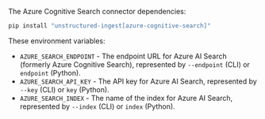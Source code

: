 The Azure Cognitive Search connector dependencies:

```bash CLI, Python
pip install "unstructured-ingest[azure-cognitive-search]"
```


<AdditionalIngestDependencies />

These environment variables:

- `AZURE_SEARCH_ENDPOINT` - The endpoint URL for Azure AI Search (formerly Azure Cognitive Search), represented by `--endpoint` (CLI) or `endpoint` (Python).
- `AZURE_SEARCH_API_KEY` - The API key for Azure AI Search, represented by `--key` (CLI) or `key` (Python).
- `AZURE_SEARCH_INDEX` - The name of the index for Azure AI Search, represented by `--index` (CLI) or `index` (Python).